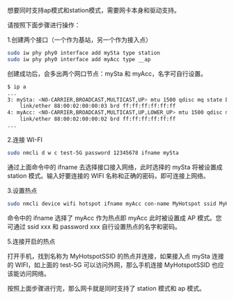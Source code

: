 想要同时支持ap模式和station模式，需要网卡本身和驱动支持。

请按照下面步骤进行操作：

1.创建两个接口（一个作为基站，另一个作为接入点）

```bash
sudo iw phy phy0 interface add mySta type station
sudo iw phy phy0 interface add myAcc type __ap
```

创建成功后，会多出两个网口节点：mySta 和 myAcc，名字可自行设置。

```bash
$ ip a
...
3: mySta: <NO-CARRIER,BROADCAST,MULTICAST,UP> mtu 1500 qdisc mq state DOWN group default qlen 1000
    link/ether 88:00:02:00:00:03 brd ff:ff:ff:ff:ff:ff
4: myAcc: <NO-CARRIER,BROADCAST,MULTICAST,UP,LOWER_UP> mtu 1500 qdisc mq state DORMANT group default qlen 1000
    link/ether 88:00:02:00:00:02 brd ff:ff:ff:ff:ff:ff
...
```

2.连接 WI-FI

```bash
sudo nmcli d w c test-5G password 12345678 ifname mySta
```

通过上面命令中的 ifname 去选择接口接入网络，此时选择的 mySta 将被设置成 station 模式。输入好要连接的 WIFI 名称和正确的密码，即可连接上网络。

3.设置热点

```bash
sudo nmcli device wifi hotspot ifname myAcc con-name MyHotspot ssid MyHotspotSSID password 12345678
```

命令中的 ifname 选择了 myAcc 作为热点即 myAcc 此时被设置成 AP 模式。您可通过 ssid xxx 和 password xxx 自行设置热点的名字和密码。

5.连接开启的热点

打开手机，找到名称为 MyHotspotSSID 的热点并连接，如果接入点 mySta 连接的 WIFI，如上面的 test-5G 可以访问外网，那么手机连接 MyHotspotSSID 也应该能访问网络。

按照上面步骤进行完，那么网卡就是同时支持了 station 模式和 ap 模式。
